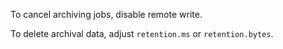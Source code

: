To cancel archiving jobs, disable remote write. 

To delete archival data, adjust `retention.ms` or `retention.bytes`.
